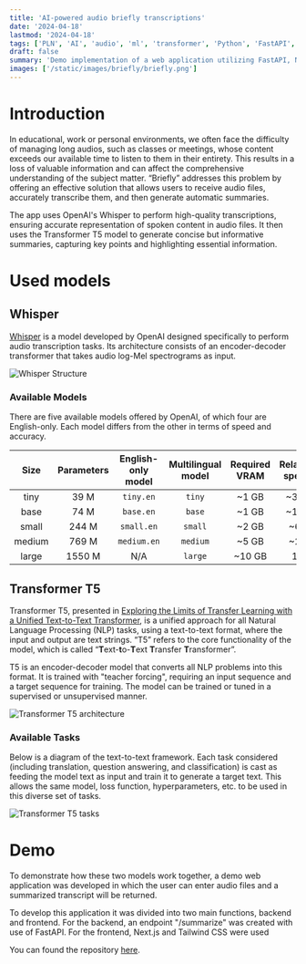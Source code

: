 ```yaml
---
title: 'AI-powered audio briefly transcriptions'
date: '2024-04-18'
lastmod: '2024-04-18'
tags: ['PLN', 'AI', 'audio', 'ml', 'transformer', 'Python', 'FastAPI', 'Nextjs', 'Tailwind']
draft: false
summary: 'Demo implementation of a web application utilizing FastAPI, Next.js, and Tailwind CSS, designed to briefly transcribe audio files efficiently using Whisper from OpenAI and Transformer T5 models.'
images: ['/static/images/briefly/briefly.png']
---
```


# Introduction

In educational, work or personal environments, we often face the difficulty of managing long audios, such as classes or meetings, whose content exceeds our available time to listen to them in their entirety. This results in a loss of valuable information and can affect the comprehensive understanding of the subject matter. “Briefly” addresses this problem by offering an effective solution that allows users to receive audio files, accurately transcribe them, and then generate automatic summaries.

The app uses OpenAI's Whisper to perform high-quality transcriptions, ensuring accurate representation of spoken content in audio files. It then uses the Transformer T5 model to generate concise but informative summaries, capturing key points and highlighting essential information.

<TOCInline toc={props.toc} exclude="Introduction" />

# Used models

## Whisper

[Whisper](https://github.com/openai/whisper) is a model developed by OpenAI designed specifically to perform audio transcription tasks. Its architecture consists of an encoder-decoder transformer that takes audio log-Mel spectrograms as input.

![Whisper Structure](/static/images/briefly/whisper-structure.png)  

### Available Models

There are five available models offered by OpenAI, of which four are English-only. Each model differs from the other in terms of speed and accuracy.


|  Size  | Parameters | English-only model | Multilingual model | Required VRAM | Relative speed |
|:------:|:----------:|:------------------:|:------------------:|:-------------:|:--------------:|
|  tiny  |    39 M    |     `tiny.en`      |       `tiny`       |     ~1 GB     |      ~32x      |
|  base  |    74 M    |     `base.en`      |       `base`       |     ~1 GB     |      ~16x      |
| small  |   244 M    |     `small.en`     |      `small`       |     ~2 GB     |      ~6x       |
| medium |   769 M    |    `medium.en`     |      `medium`      |     ~5 GB     |      ~2x       |
| large  |   1550 M   |        N/A         |      `large`       |    ~10 GB     |       1x       |

## Transformer T5

Transformer T5, presented in [Exploring the Limits of Transfer Learning with a Unified Text-to-Text Transformer](https://arxiv.org/pdf/1910.10683.pdf), is a unified approach for all Natural Language Processing (NLP) tasks, using a text-to-text format, where the input and output are text strings. “T5” refers to the core functionality of the model, which is called “**T**ext-**t**o-**T**ext **T**ransfer **T**ransformer”. 

T5 is an encoder-decoder model that converts all NLP problems into this format. It is trained with "teacher forcing", requiring an input sequence and a target sequence for training. The model can be trained or tuned in a supervised or unsupervised manner.

![Transformer T5 architecture](/static/images/briefly/transformer-t5-structure.png)

### Available Tasks

Below is a diagram of the text-to-text framework. Each task considered (including translation, question answering, and classification) is cast as feeding the model text as input and train it to generate a target text. This allows the same model, loss function, hyperparameters, etc. to be used in this diverse set of tasks.

![Transformer T5 tasks](/static/images/briefly/transformer-t5-tasks.png)

# Demo

To demonstrate how these two models work together, a demo web application was developed in which the user can enter audio files and a summarized transcript will be returned.

<YouTube id="7cMFQJJmqOA" />

To develop this application it was divided into two main functions, backend and frontend. For the backend, an endpoint "/summarize" was created with use of FastAPI. For the frontend, Next.js and Tailwind CSS were used

You can found the repository [here](https://github.com/alejandropr5/briefly).
